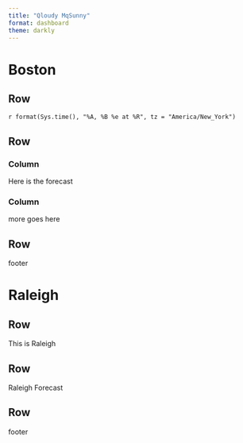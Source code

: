 ```yaml
---
title: "Qloudy MqSunny"
format: dashboard
theme: darkly
---
```


# Boston

## Row {height=30%}

`r format(Sys.time(), "%A, %B %e at %R", tz = "America/New_York")`

## Row {height=50%}

### Column

Here is the forecast


### Column {.column}

more goes here

## Row {height=20%}

footer

# Raleigh

## Row {height=30%}

This is Raleigh

## Row {height=50%}


Raleigh Forecast

## Row {height=20%}

footer
